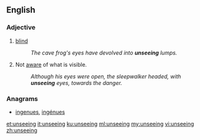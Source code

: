 ==English==

{{prefix|un|seeing|lang=en}}

===Adjective===
{{en-adj|-}}

# [[blind]]
#: ''The cave frog's eyes have devolved into '''unseeing''' lumps.''
# Not [[aware]] of what is visible.
#: ''Although his eyes were open, the sleepwalker headed, with '''unseeing''' eyes, towards the danger.''

===Anagrams===
* [[ingenues#English|ingenues]], [[ingénues#English|ingénues]]

[[et:unseeing]]
[[it:unseeing]]
[[ku:unseeing]]
[[ml:unseeing]]
[[my:unseeing]]
[[vi:unseeing]]
[[zh:unseeing]]